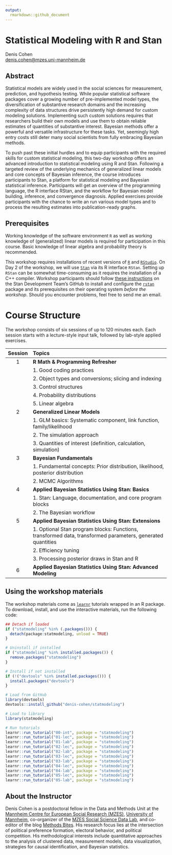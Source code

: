 ```yaml
---
output:
  rmarkdown::github_document
---
```


Statistical Modeling with R and Stan
================
Denis Cohen  
<denis.cohen@mzes.uni-mannheim.de>

## Abstract

Statistical models are widely used in the social sciences for
measurement, prediction, and hypothesis testing. While popular
statistical software packages cover a growing number of pre-implemented
model types, the diversification of substantive research domains and the
increasing complexity of data structures drive persistently high demand
for custom modeling solutions. Implementing such custom solutions
requires that researchers build their own models and use them to obtain
reliable estimates of quantities of substantive interest. Bayesian
methods offer a powerful and versatile infrastructure for these tasks.
Yet, seemingly high entry costs still deter many social scientists from
fully embracing Bayesian methods.

To push past these initial hurdles and to equip participants with the
required skills for custom statistical modeling, this two-day workshop
offers an advanced introduction to statistical modeling using R and
Stan. Following a targeted review of the underlying mechanics of
generalized linear models and core concepts of Bayesian inference, the
course introduces participants to Stan, a platform for statistical
modeling and Bayesian statistical inference. Participants will get an
overview of the programming language, the R interface RStan, and the
workflow for Bayesian model building, inference, and convergence
diagnosis. Applied exercises provide participants with the chance to
write an run various model types and to process the resulting estimates
into publication-ready graphs.

## Prerequisites

Working knowledge of the software environment `R` as well as working
knowledge of (generalized) linear models is required for participation
in this course. Basic knowledge of linear algebra and probability theory
is recommended.

This workshop requires installations of recent versions of
[`R`](https://cran.r-project.org/mirrors.html) and
[`RStudio`](https://rstudio.com/products/rstudio/download/#download). On
Day 2 of the workshop, we will use [`Stan`](https://mc-stan.org/) via
its R interface `RStan`. Setting up `RStan` can be somewhat
time-consuming as it requires the installation of a C++ compiler.
Workshop participants should follow [these
instructions](https://github.com/stan-dev/rstan/wiki/RStan-Getting-Started)
on the Stan Development Team’s GitHub to install and configure the
[`rstan`](https://cran.r-project.org/web/packages/rstan/index.html)
package and its prerequisites on their operating system *before the
workshop*. Should you encounter problems, feel free to send me an email.

# Course Structure

The workshop consists of six sessions of up to 120 minutes each. Each
session starts with a lecture-style input talk, followed by lab-style
applied exercises.

| Session | Topics                                                                                                      |
| :-----: | :---------------------------------------------------------------------------------------------------------- |
|    1    | **R Math & Programming Refresher**                                                                          |
|         | 1. Good coding practices                                                                                   |
|         | 2. Object types and conversions; slicing and indexing                                                      |
|         | 3. Control structures                                                                                      |
|         | 4. Probability distributions                                                                               |
|         | 5. Linear algebra                                                                                          |
|    2    | **Generalized Linear Models**                                                                               |
|         | 1. GLM basics: Systematic component, link function, family/likelihood                                      |
|         | 2. The simulation approach                                                                                 |
|         | 3. Quantities of interest (definition, calculation, simulation)                                            |
|    3    | **Bayesian Fundamentals**                                                                                   |
|         | 1. Fundamental concepts: Prior distribution, likelihood, posterior distribution                            |
|         | 2. MCMC Algorithms                                                                                         |
|    4    | **Applied Bayesian Statistics Using Stan: Basics**                              |
|         | 1. Stan: Language, documentation, and core program blocks                                                  |
|         | 2. The Bayesian workflow                                                                                   |
|    5    | **Applied Bayesian Statistics Using Stan: Extensions**                  |
|         | 1. Optional Stan program blocks: Functions, transformed data, transformed parameters, generated quantities |
|         | 2. Efficiency tuning                                                                                       |
|         | 3. Processing posterior draws in Stan and R                                                                |
|    6    | **Applied Bayesian Statistics Using Stan: Advanced Modeling**                                               |


## Using the workshop materials

The workshop materials come as [`learnr`](https://rstudio.github.io/learnr/) tutorials wrapped in an R package. To download, install, and use the interactive materials, run the following code:

```r
## Detach if loaded
if ("statmodeling" %in% (.packages())) {
  detach(package:statmodeling, unload = TRUE)
}

# Uninstall if installed
if ("statmodeling" %in% installed.packages()) {
  remove.packages("statmodeling")
}

# Install if not installed
if (!("devtools" %in% installed.packages())) {
  install.packages("devtools")
}

# Load from GitHub
library(devtools)
devtools::install_github("denis-cohen/statmodeling")

# Load to library
library(statmodeling)

# Run tutorials
learnr::run_tutorial("00-int", package = "statmodeling")
learnr::run_tutorial("01-lec", package = "statmodeling")
learnr::run_tutorial("01-lab", package = "statmodeling")
learnr::run_tutorial("02-lec", package = "statmodeling")
learnr::run_tutorial("02-lab", package = "statmodeling")
learnr::run_tutorial("03-lec", package = "statmodeling")
learnr::run_tutorial("03-lab", package = "statmodeling")
learnr::run_tutorial("04-lec", package = "statmodeling")
learnr::run_tutorial("04-lab", package = "statmodeling")
learnr::run_tutorial("05-lec", package = "statmodeling")
learnr::run_tutorial("05-lab", package = "statmodeling")
```

## About the Instructor

Denis Cohen is a postdoctoral fellow in the Data and Methods Unit at the
[Mannheim Centre for European Social Research
(MZES)](https://www.mzes.uni-mannheim.de/), [University of
Mannheim](https://www.uni-mannheim.de/), co-organizer of the [MZES
Social Science Data
Lab](https://www.mzes.uni-mannheim.de/socialsciencedatalab/page/events/),
and co-editor of the blog [Methods
Bites](https://www.mzes.uni-mannheim.de/socialsciencedatalab/). His
research focus lies at the intersection of political preference
formation, electoral behavior, and political competition. His
methodological interests include quantitative approaches to the analysis
of clustered data, measurement models, data visualization, strategies
for causal identification, and Bayesian statistics.

